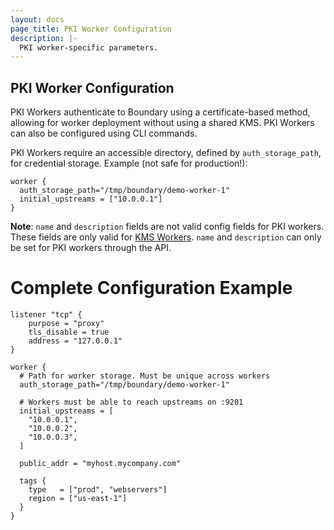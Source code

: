 ```yaml
---
layout: docs
page_title: PKI Worker Configuration
description: |-
  PKI worker-specific parameters.
---
```



## PKI Worker Configuration
PKI Workers authenticate to Boundary using a certificate-based method, allowing for worker deployment
without using a shared KMS. PKI Workers can also be configured using CLI commands.

PKI Workers require an accessible directory, defined by `auth_storage_path`, for credential storage.
Example (not safe for production!):

```hcl
worker {
  auth_storage_path="/tmp/boundary/demo-worker-1"
  initial_upstreams = ["10.0.0.1"]
}
```

__Note__: `name` and `description` fields are not valid config fields for PKI workers. These fields are only valid for
[KMS Workers][]. `name` and `description` can only be set for PKI workers through the API.

# Complete Configuration Example

```hcl
listener "tcp" {
	purpose = "proxy"
	tls_disable = true
	address = "127.0.0.1"
}

worker {
  # Path for worker storage. Must be unique across workers
  auth_storage_path="/tmp/boundary/demo-worker-1"

  # Workers must be able to reach upstreams on :9201
  initial_upstreams = [
    "10.0.0.1",
    "10.0.0.2",
    "10.0.0.3",
  ]

  public_addr = "myhost.mycompany.com"

  tags {
    type   = ["prod", "webservers"]
    region = ["us-east-1"]
  }
}


```
[kms workers]: /docs/oss/configuration/worker/kms-worker
